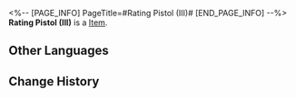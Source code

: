 <%-- [PAGE_INFO]
PageTitle=#Rating Pistol (III)#
[END_PAGE_INFO] --%>
{{Item Infobox
|id          = 252321
|image       = Item Rating Pistol (III).png{{subst:void|<!--$UPLOAD:<<SpriteOutput/Quest/PlanetFes/SwapCardPic/SwapCardPiece/1007_3.png>-<Item Rating Pistol (III).png>-<Item Icons>>-->}}
|type        = 
|invCategory = 
|rarity      = 5
|effect      = 
|description = Complete a Memory Card set to gain buffs.
}}
{{Description|The trailblazing memories deep in your mind will provide inspiration to the game once you recall it in full.}}
'''Rating Pistol (III)''' is a [[Item]].

==Other Languages==
{{Other Languages
|en   = Rating Pistol (III)
|zhs  = 定分枪-Ⅲ
|zht  = 評分槍-Ⅲ
|ja   = 採点銃-III
|ko   = 배점 피스톨-Ⅲ
|es   = Pistola evaluadora&nbsp;III
|fr   = Pistolet d'évaluation (III)
|ru   = Оценивающий пистолет III
|th   = ปืนประเมินคะแนน III
|vi   = Súng Chấm Điểm-III
|de   = Bewertungspistole (III)
|id   = Pistol Penilai III
|pt   = Pistola de Avaliação (III)
}}

==Change History==
{{Change History|3.2}}